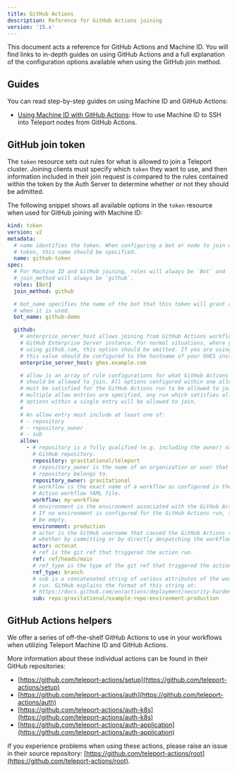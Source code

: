 ```yaml
---
title: GitHub Actions
description: Reference for GitHub Actions joining
version: '15.x'
---
```


This document acts a reference for GitHub Actions and Machine ID. You will find
links to in-depth guides on using GitHub Actions and a full explanation of the
configuration options available when using the GitHub join method.

## Guides

You can read step-by-step guides on using Machine ID and GitHub Actions:

- [Using Machine ID with GitHub Actions](/machine-id/deployment/github-actions): How to
  use Machine ID to SSH into Teleport nodes from GitHub Actions.

## GitHub join token

The `token` resource sets out rules for what is allowed to join a Teleport
cluster. Joining clients must specify which `token` they want to use, and then
information included in their join request is compared to the rules contained
within the token by the Auth Server to determine whether or not they should be
admitted.

The following snippet shows all available options in the `token` resource when
used for GitHub joining with Machine ID:

```yaml
kind: token
version: v2
metadata:
  # name identifies the token. When configuring a bot or node to join using this
  # token, this name should be specified.
  name: github-token
spec:
  # For Machine ID and GitHub joining, roles will always be `Bot` and
  # join_method will always be `github`.
  roles: [Bot]
  join_method: github

  # bot_name specifies the name of the bot that this token will grant access to
  # when it is used.
  bot_name: github-demo

  github:
    # enterprise_server_host allows joining from GitHub Actions workflows in a
    # GitHub Enterprise Server instance. For normal situations, where you are
    # using github.com, this option should be omitted. If you are using GHES,
    # this value should be configured to the hostname of your GHES instance.
    enterprise_server_host: ghes.example.com

    # allow is an array of rule configurations for what GitHub Actions workflows
    # should be allowed to join. All options configured within one allow entry
    # must be satisfied for the GitHub Actions run to be allowed to join. Where
    # multiple allow entries are specified, any run which satisfies all of the
    # options within a single entry will be allowed to join.
    #
    # An allow entry must include at least one of:
    # - repository
    # - repository_owner
    # - sub
    allow:
      - # repository is a fully qualified (e.g. including the owner) name of a
        # GitHub repository.
        repository: gravitational/teleport
        # repository_owner is the name of an organization or user that a
        # repository belongs to.
        repository_owner: gravitational
        # workflow is the exact name of a workflow as configured in the GitHub 
        # Action workflow YAML file.
        workflow: my-workflow
        # environment is the environment associated with the GitHub Actions run.
        # If no environment is configured for the GitHub Actions run, this will
        # be empty.
        environment: production
        # actor is the GitHub username that caused the GitHub Actions run,
        # whether by committing or by directly despatching the workflow.
        actor: octocat
        # ref is the git ref that triggered the action run.
        ref: ref/heads/main
        # ref_type is the type of the git ref that triggered the action run.
        ref_type: branch
        # sub is a concatenated string of various attributes of the workflow 
        # run. GitHub explains the format of this string at:
        # https://docs.github.com/en/actions/deployment/security-hardening-your-deployments/about-security-hardening-with-openid-connect#example-subject-claims
        sub: repo:gravitational/example-repo:environment:production

```

## GitHub Actions helpers

We offer a series of off-the-shelf GitHub Actions to use in your workflows when
utilizing Teleport Machine ID and GitHub Actions.

More information about these individual actions can be found in their GitHub
repositories:

- [https://github.com/teleport-actions/setup](https://github.com/teleport-actions/setup)
- [https://github.com/teleport-actions/auth](https://github.com/teleport-actions/auth)
- [https://github.com/teleport-actions/auth-k8s](https://github.com/teleport-actions/auth-k8s)
- [https://github.com/teleport-actions/auth-application](https://github.com/teleport-actions/auth-application)

If you experience problems when using these actions, please raise an issue in
their source repository:
[https://github.com/teleport-actions/root](https://github.com/teleport-actions/root).
